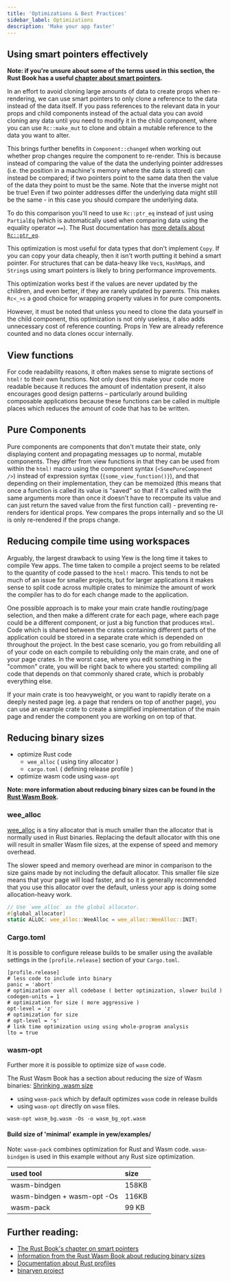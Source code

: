 ```yaml
---
title: 'Optimizations & Best Practices'
sidebar_label: Optimizations
description: 'Make your app faster'
---
```


## Using smart pointers effectively

**Note: if you're unsure about some of the terms used in this section, the Rust Book has a useful
[chapter about smart pointers](https://doc.rust-lang.org/book/ch15-00-smart-pointers.html).**

In an effort to avoid cloning large amounts of data to create props when re-rendering, we can use
smart pointers to only clone a reference to the data instead of the data itself. If you pass
references to the relevant data in your props and child components instead of the actual data you
can avoid cloning any data until you need to modify it in the child component, where you can
use `Rc::make_mut` to clone and obtain a mutable reference to the data you want to alter.

This brings further benefits in `Component::changed` when working out whether prop changes require
the component to re-render. This is because instead of comparing the value of the data the
underlying pointer addresses (i.e. the position in a machine's memory where the data is stored) can
instead be compared; if two pointers point to the same data then the value of the data they point to
must be the same. Note that the inverse might not be true! Even if two pointer addresses differ the
underlying data might still be the same - in this case you should compare the underlying data.

To do this comparison you'll need to use `Rc::ptr_eq` instead of just using `PartialEq` (which is
automatically used when comparing data using the equality operator `==`). The Rust documentation
has [more details about `Rc::ptr_eq`](https://doc.rust-lang.org/stable/std/rc/struct.Rc.html#method.ptr_eq).

This optimization is most useful for data types that don't implement `Copy`. If you can copy your
data cheaply, then it isn't worth putting it behind a smart pointer. For structures that
can be data-heavy like `Vec`s, `HashMap`s, and `String`s using smart pointers is likely to bring
performance improvements.

This optimization works best if the values are never updated by the children, and even better, if
they are rarely updated by parents. This makes `Rc<_>s` a good choice for wrapping property values
in for pure components.

However, it must be noted that unless you need to clone the data yourself in the child component,
this optimization is not only useless, it also adds unnecessary cost of reference counting. Props
in Yew are already reference counted and no data clones occur internally.

## View functions

For code readability reasons, it often makes sense to migrate sections of `html!` to their own
functions. Not only does this make your code more readable because it reduces the amount of
indentation present, it also encourages good design patterns – particularly around building
composable applications because these functions can be called in multiple places which reduces the
amount of code that has to be written.

## Pure Components

Pure components are components that don't mutate their state, only displaying content and
propagating messages up to normal, mutable components. They differ from view functions in that they
can be used from within the `html!` macro using the component syntax \(`<SomePureComponent />`\)
instead of expression syntax \(`{some_view_function()}`\), and that depending on their
implementation, they can be memoized (this means that once a function is called its value is "saved"
so that if it's called with the same arguments more than once it doesn't have to recompute its value
and can just return the saved value from the first function call) - preventing re-renders for
identical props. Yew compares the props internally and so the UI is only re-rendered if the props change.

## Reducing compile time using workspaces

Arguably, the largest drawback to using Yew is the long time it takes to compile Yew apps. The time
taken to compile a project seems to be related to the quantity of code passed to the `html!` macro.
This tends to not be much of an issue for smaller projects, but for larger applications it makes
sense to split code across multiple crates to minimize the amount of work the compiler has to do for
each change made to the application.

One possible approach is to make your main crate handle routing/page selection, and then make a
different crate for each page, where each page could be a different component, or just a big
function that produces `Html`. Code which is shared between the crates containing different parts of
the application could be stored in a separate crate which is depended on throughout the project.
In the best case scenario, you go from rebuilding all of your code on each compile to rebuilding
only the main crate, and one of your page crates. In the worst case, where you edit something in the
"common" crate, you will be right back to where you started: compiling all code that depends on that
commonly shared crate, which is probably everything else.

If your main crate is too heavyweight, or you want to rapidly iterate on a deeply nested page \(eg.
a page that renders on top of another page\), you can use an example crate to create a simplified
implementation of the main page and render the component you are working on on top of that.

## Reducing binary sizes

-   optimize Rust code
    -   `wee_alloc` \( using tiny allocator \)
    -   `cargo.toml` \( defining release profile \)
-   optimize wasm code using `wasm-opt`

**Note: more information about reducing binary sizes can be found in the
[Rust Wasm Book](https://rustwasm.github.io/book/reference/code-size.html#optimizing-builds-for-code-size).**

### wee_alloc

[wee_alloc](https://github.com/rustwasm/wee_alloc) is a tiny allocator that is much smaller than the allocator that is normally used in Rust binaries. Replacing the default allocator with this one will result in smaller Wasm file sizes, at the expense of speed and memory overhead.

The slower speed and memory overhead are minor in comparison to the size gains made by not including the default allocator. This smaller file size means that your page will load faster, and so it is generally recommended that you use this allocator over the default, unless your app is doing some allocation-heavy work.

```rust ,ignore
// Use `wee_alloc` as the global allocator.
#[global_allocator]
static ALLOC: wee_alloc::WeeAlloc = wee_alloc::WeeAlloc::INIT;
```

### Cargo.toml

It is possible to configure release builds to be smaller using the available settings in the
`[profile.release]` section of your `Cargo.toml`.

```toml, title=Cargo.toml
[profile.release]
# less code to include into binary
panic = 'abort'
# optimization over all codebase ( better optimization, slower build )
codegen-units = 1
# optimization for size ( more aggressive )
opt-level = 'z'
# optimization for size
# opt-level = 's'
# link time optimization using using whole-program analysis
lto = true
```

### wasm-opt

Further more it is possible to optimize size of `wasm` code.

The Rust Wasm Book has a section about reducing the size of Wasm binaries:
[Shrinking .wasm size](https://rustwasm.github.io/book/game-of-life/code-size.html)

-   using `wasm-pack` which by default optimizes `wasm` code in release builds
-   using `wasm-opt` directly on `wasm` files.

```text
wasm-opt wasm_bg.wasm -Os -o wasm_bg_opt.wasm
```

#### Build size of 'minimal' example in yew/examples/

Note: `wasm-pack` combines optimization for Rust and Wasm code. `wasm-bindgen` is used in this example without any Rust size optimization.

| used tool                   | size  |
| :-------------------------- | :---- |
| wasm-bindgen                | 158KB |
| wasm-bindgen + wasm-opt -Os | 116KB |
| wasm-pack                   | 99 KB |

## Further reading:

-   [The Rust Book's chapter on smart pointers](https://doc.rust-lang.org/book/ch15-00-smart-pointers.html)
-   [Information from the Rust Wasm Book about reducing binary sizes](https://rustwasm.github.io/book/reference/code-size.html#optimizing-builds-for-code-size)
-   [Documentation about Rust profiles](https://doc.rust-lang.org/cargo/reference/profiles.html)
-   [binaryen project](https://github.com/WebAssembly/binaryen)
